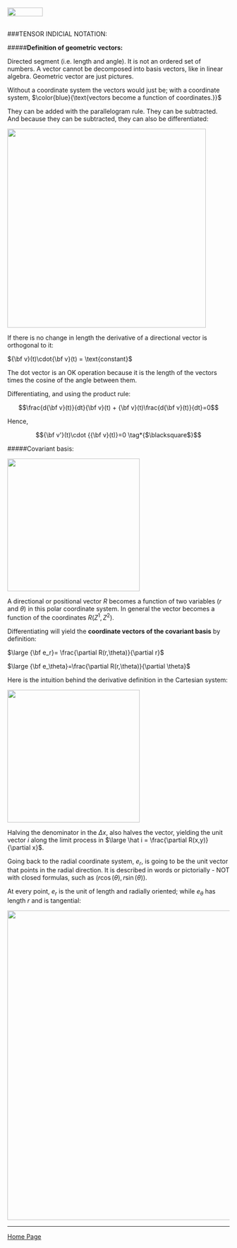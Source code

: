 <br>
<a href="http://rinterested.github.io/statistics/index.html">
<img HEIGHT="20" WIDTH="80" src="https://cloud.githubusercontent.com/assets/9312897/10556783/a27a26fa-745c-11e5-9b1a-2d5bd737387a.PNG"></a>
<br><br>

###TENSOR INDICIAL NOTATION:
<br>

#####**Definition of geometric vectors:**

Directed segment (i.e. length and angle). It is not an ordered set of numbers. A vector cannot be decomposed into basis vectors, like in linear algebra. Geometric vector are just pictures.

Without a coordinate system the vectors would just be; with a coordinate system, $\color{blue}{\text{vectors become a function of coordinates.}}$

They can be added with the parallelogram rule. They can be subtracted. And because they can be subtracted, they can also be differentiated:

<img width="450" src="https://cloud.githubusercontent.com/assets/9312897/18772533/c5892896-8115-11e6-9529-50ca40029fd1.png">

If there is no change in length the derivative of a directional vector is orthogonal to it:

${\bf v}(t)\cdot{\bf v}(t) = \text{constant}$

The dot vector is an OK operation because it is the length of the vectors times the cosine of the angle between them.

Differentiating, and using the product rule:

$$\frac{d{\bf v}(t)}{dt}{\bf v}(t) + {\bf v}(t)\frac{d{\bf v}(t)}{dt}=0$$

Hence,

$${\bf v'}(t)\cdot {{\bf v}(t)}=0 \tag*{$\blacksquare$}$$

#####Covariant basis:

<img width="300" src="https://cloud.githubusercontent.com/assets/9312897/18786004/bfdbcbc0-8169-11e6-82de-ea41cff457b5.png">

A directional or positional vector $R$ becomes a function of two variables ($r$ and $\theta$) in this polar coordinate system. In general the vector becomes a function of the coordinates $R(Z^1,Z^2)$.

Differentiating will yield the **coordinate vectors of the covariant basis** by definition:

$\large {\bf e_r}= \frac{\partial R(r,\theta)}{\partial r}$

$\large {\bf e_\theta}=\frac{\partial R(r,\theta)}{\partial \theta}$

Here is the intuition behind the derivative definition in the Cartesian system:

<img width="300" src="https://cloud.githubusercontent.com/assets/9312897/18787526/3737b77c-8171-11e6-8663-70f44e9d0d41.png">

Halving the denominator in the $\Delta x$, also halves the vector, yielding the unit vector $i$ along the limit process in $\large \hat i = \frac{\partial R(x,y)}{\partial x}$.

Going back to the radial coordinate system, $e_r$, is going to be the unit vector that points in the radial direction. It is described in words or pictorially - NOT with closed formulas, such as $(r \cos (\theta), r \sin(\theta)).$

At every point, $e_r$ is the unit of length and radially oriented; while $e_\theta$ has length $r$ and is tangential:

<img width="700" src="https://cloud.githubusercontent.com/assets/9312897/18789687/df1c2d1c-8179-11e6-8cf1-561902d59e12.png">


---

<a href="http://rinterested.github.io/statistics/index.html">Home Page</a>
